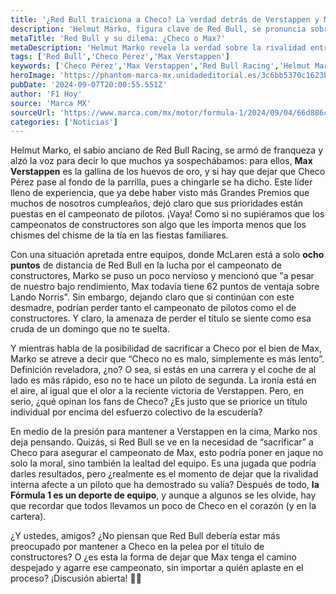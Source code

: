 ```yaml
---
title: '¿Red Bull traiciona a Checo? La verdad detrás de Verstappen y Marko'
description: 'Helmut Marko, figura clave de Red Bull, se pronuncia sobre la controversia entre Max y Checo. ¿Sacrificará el equipo al mexicano en pos del título?'
metaTitle: 'Red Bull y su dilema: ¿Checo o Max?'
metaDescription: 'Helmut Marko revela la verdad sobre la rivalidad entre Checo Pérez y Max Verstappen en Red Bull. ¡No te pierdas la polémica!'
tags: ['Red Bull','Checo Pérez','Max Verstappen']
keywords: ['Checo Pérez','Max Verstappen','Red Bull Racing','Helmut Marko','Fórmula 1']
heroImage: 'https://phantom-marca-mx.unidadeditorial.es/3c6bb5370c1623ba9841b6d02324b41b/resize/600/mx/assets/multimedia/imagenes/2024/09/04/17254662567960.jpg'
pubDate: '2024-09-07T20:00:55.551Z'
author: 'F1 Hoy'
source: 'Marca MX'
sourceUrl: 'https://www.marca.com/mx/motor/formula-1/2024/09/04/66d886cd22601d8d3b8b4596.html'
categories: ['Noticias']
---
```

Helmut Marko, el sabio anciano de Red Bull Racing, se armó de franqueza y alzó la voz para decir lo que muchos ya sospechábamos: para ellos, **Max Verstappen** es la gallina de los huevos de oro, y si hay que dejar que Checo Pérez pase al fondo de la parrilla, pues a chingarle se ha dicho. Este líder lleno de experiencia, que ya debe haber visto más Grandes Premios que muchos de nosotros cumpleaños, dejó claro que sus prioridades están puestas en el campeonato de pilotos. ¡Vaya! Como si no supiéramos que los campeonatos de constructores son algo que les importa menos que los chismes del chisme de la tía en las fiestas familiares.

Con una situación apretada entre equipos, donde McLaren está a solo **ocho puntos** de distancia de Red Bull en la lucha por el campeonato de constructores, Marko se puso un poco nervioso y mencionó que "a pesar de nuestro bajo rendimiento, Max todavía tiene 62 puntos de ventaja sobre Lando Norris". Sin embargo, dejando claro que si continúan con este desmadre, podrían perder tanto el campeonato de pilotos como el de constructores. Y claro, la amenaza de perder el título se siente como esa cruda de un domingo que no te suelta. 

Y mientras habla de la posibilidad de sacrificar a Checo por el bien de Max, Marko se atreve a decir que “Checo no es malo, simplemente es más lento”. Definición reveladora, ¿no? O sea, si estás en una carrera y el coche de al lado es más rápido, eso no te hace un piloto de segunda. La ironía está en el aire, al igual que el olor a la reciente victoria de Verstappen. Pero, en serio, ¿qué opinan los fans de Checo? ¿Es justo que se priorice un título individual por encima del esfuerzo colectivo de la escudería? 

En medio de la presión para mantener a Verstappen en la cima, Marko nos deja pensando. Quizás, si Red Bull se ve en la necesidad de “sacrificar” a Checo para asegurar el campeonato de Max, esto podría poner en jaque no solo la moral, sino también la lealtad del equipo. Es una jugada que podría darles resultados, pero ¿realmente es el momento de dejar que la rivalidad interna afecte a un piloto que ha demostrado su valía? Después de todo, **la Fórmula 1 es un deporte de equipo**, y aunque a algunos se les olvide, hay que recordar que todos llevamos un poco de Checo en el corazón (y en la cartera). 

¿Y ustedes, amigos? ¿No piensan que Red Bull debería estar más preocupado por mantener a Checo en la pelea por el título de constructores? O ¿es esta la forma de dejar que Max tenga el camino despejado y agarre ese campeonato, sin importar a quién aplaste en el proceso? ¡Discusión abierta! 🍿🏁


